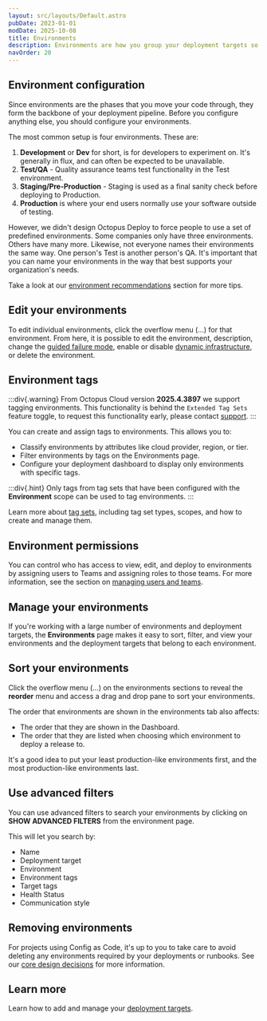 ```yaml
---
layout: src/layouts/Default.astro
pubDate: 2023-01-01
modDate: 2025-10-08
title: Environments
description: Environments are how you group your deployment targets so you can promote your software through different phases, for instance, into Development, then Test, and finally into Production.
navOrder: 20
---
```


<Environments />

## Environment configuration

Since environments are the phases that you move your code through, they form the backbone of your deployment pipeline. Before you configure anything else, you should configure your environments.

The most common setup is four environments. These are:

1. **Development** or **Dev** for short, is for developers to experiment on. It's generally in flux, and can often be expected to be unavailable.
1. **Test/QA** - Quality assurance teams test functionality in the Test environment.
1. **Staging/Pre-Production** - Staging is used as a final sanity check before deploying to Production.
1. **Production** is where your end users normally use your software outside of testing.

However, we didn't design Octopus Deploy to force people to use a set of predefined environments. Some companies only have three environments. Others have many more. Likewise, not everyone names their environments the same way. One person's Test is another person's QA. It's important that you can name your environments in the way that best supports your organization's needs.

Take a look at our [environment recommendations](/docs/infrastructure/environments/environment-recommendations) section for more tips.

<AddNewEnvironments />

## Edit your environments

To edit individual environments, click the overflow menu (...) for that environment. From here, it is possible to edit the environment, description, change the [guided failure mode](#guided-failure-mode), enable or disable [dynamic infrastructure](/docs/infrastructure/deployment-targets/dynamic-infrastructure), or delete the environment.

## Environment tags

:::div{.warning}
From Octopus Cloud version **2025.4.3897** we support tagging environments. This functionality is behind the `Extended Tag Sets` feature toggle, to request this functionality early, please contact [support](https://octopus.com/support).
:::

You can create and assign tags to environments. This allows you to:

- Classify environments by attributes like cloud provider, region, or tier.
- Filter environments by tags on the Environments page.
- Configure your deployment dashboard to display only environments with specific tags.

:::div{.hint}
Only tags from tag sets that have been configured with the **Environment** scope can be used to tag environments.
:::

Learn more about [tag sets](/docs/tenants/tag-sets), including tag set types, scopes, and how to create and manage them.

## Environment permissions

You can control who has access to view, edit, and deploy to environments by assigning users to Teams and assigning roles to those teams. For more information, see the section on [managing users and teams](/docs/security/users-and-teams).

## Manage your environments

If you're working with a large number of environments and deployment targets, the **Environments** page makes it easy to sort, filter, and view your environments and the deployment targets that belong to each environment.

## Sort your environments

Click the overflow menu (...) on the environments sections to reveal the **reorder** menu and access a drag and drop pane to sort your environments.

The order that environments are shown in the environments tab also affects:

- The order that they are shown in the Dashboard.
- The order that they are listed when choosing which environment to deploy a release to.

It's a good idea to put your least production-like environments first, and the most production-like environments last.

## Use advanced filters

You can use advanced filters to search your environments by clicking on **SHOW ADVANCED FILTERS** from the environment page.

This will let you search by:

- Name
- Deployment target
- Environment
- Environment tags
- Target tags
- Health Status
- Communication style

## Removing environments

For projects using Config as Code, it's up to you to take care to avoid deleting any environments required by your deployments or runbooks. See our [core design decisions](/docs/projects/version-control/unsupported-config-as-code-scenarios#core-design-decision) for more information. 

## Learn more

Learn how to add and manage your [deployment targets](/docs/infrastructure/deployment-targets).
